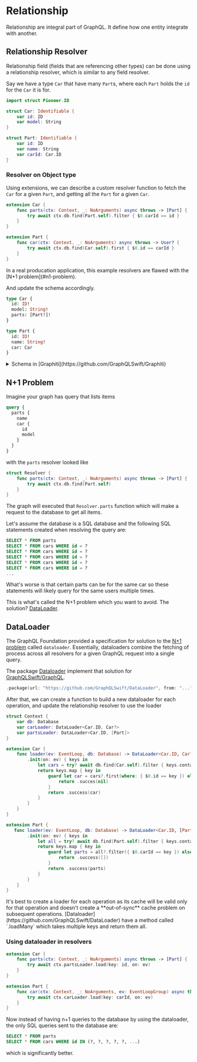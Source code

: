
# Relationship

Relationship are integral part of GraphQL. It define how one entity integrate with another.

## Relationship Resolver

Relationship field (fields that are referencing other types) can be done using a relationship resolver, which is similar to any field resolver.

Say we have a type `Car` that have many `Part`s, where each `Part` holds the `id` for the `Car` it is for. 

```swift {11} showLineNumbers copy
import struct Pioneer.ID

struct Car: Identifiable {
    var id: ID
    var model: String
}

struct Part: Identifiable {
    var id: ID
    var name: String
    var carId: Car.ID
}
```

### Resolver on Object type

Using extensions, we can describe a custom resolver function to fetch the `Car` for a given `Part`, and getting all the `Part` for a given `Car`.

```swift showLineNumbers copy
extension Car {
    func parts(ctx: Context, _: NoArguments) async throws -> [Part] {
        try await ctx.db.find(Part.self).filter { $0.carId == id }
    }
}

extension Part {
    func car(ctx: Context, _: NoArguments) async throws -> User? {
        try await ctx.db.find(Car.self).first { $0.id == carId }
    }
}
```

<Callout type="warning" emoji="⚠️">
In a real producation application, this example resolvers are flawed with the [N+1 problem](#n1-problem).
</Callout>

And update the schema accordingly.

```graphql {4,10} showLineNumbers copy
type Car {
  id: ID!
  model: String!
  parts: [Part!]!
}

type Part {
  id: ID!
  name: String!
  car: Car
}
```

<details>
<summary> Schema in [Graphiti](https://github.com/GraphQLSwift/Graphiti) </summary>

<Callout type="info">
This is an example how it would look like in [Graphiti](https://github.com/GraphQLSwift/Graphiti), this part is not restricted only to [Graphiti](https://github.com/GraphQLSwift/Graphiti).
</Callout>

```swift {11,17} showLineNumbers copy
import Graphiti
import Pioneer

func schema() throws -> Schema<Resolver, Context> {
    try .init {
        ID.asScalar()

        Type(Car.self) {
            Field("id", at: \.id)
            Field("model", at: \.model)
            Field("parts", at: Car.parts, at: [Part].self)
        }

        Type(Part.self) {
            Field("id", at: \.id)
            Field("name", at: \.name)
            Field("car", at: Part.car, as: Car?.self)
        }
    }
}
```

</details>

## N+1 Problem

Imagine your graph has query that lists items

```graphql copy
query {
  parts {
    name
    car {
      id
      model
    }
  }
}
```

with the `parts` resolver looked like

```swift filename="Resolver.swift" showLineNumbers copy
struct Resolver {
    func parts(ctx: Context, _: NoArguments) async throws -> [Part] {
        try await ctx.db.find(Part.self)
    }
}
```

The graph will executed that `Resolver.parts` function which will make a request to the database to get all items.

Let's assume the database is a SQL database and the following SQL statements created when resolving the query are:

```sql showLineNumbers copy
SELECT * FROM parts
SELECT * FROM cars WHERE id = ?
SELECT * FROM cars WHERE id = ?
SELECT * FROM cars WHERE id = ?
SELECT * FROM cars WHERE id = ?
SELECT * FROM cars WHERE id = ?
...
```

What's worse is that certain parts can be for the same car so these statements will likely query for the same users multiple times.

This is what's called the N+1 problem which you want to avoid. The solution? [DataLoader](#dataloader).

## DataLoader

The GraphQL Foundation provided a specification for solution to the [N+1 problem](#n1-problem) called `dataloader`. Essentially, dataloaders combine the fetching of process across all resolvers for a given GraphQL request into a single query.

The package [Dataloader](https://github.com/GraphQLSwift/DataLoader) implement that solution for [GraphQLSwift/GraphQL](https://github.com/GraphQLSwift/DataLoader).

```swift {1} showLineNumbers copy
.package(url: "https://github.com/GraphQLSwift/DataLoader", from: "...")
```

After that, we can create a function to build a new dataloader for each operation, and update the relationship resolver to use the loader

```swift {3-4,8-18,22-32} showLineNumbers copy
struct Context {
    var db: Database
    var carLoader: DataLoader<Car.ID, Car?>
    var partsLoader: DataLoader<Car.ID, [Part]>
}

extension Car {
    func loader(ev: EventLoop, db: Database) -> DataLoader<Car.ID, Car?> {
        .init(on: ev) { keys in
            let cars = try? await db.find(Car.self).filter { keys.contains($0.id) }
            return keys.map { key in
                guard let car = cars?.first(where: { $0.id == key }) else {
                    return .succes(nil)
                }
                return .success(car)
            }
        }
    }
}

extension Part {
   func loader(ev: EventLoop, db: Database) -> DataLoader<Car.ID, [Part]> {
        .init(on: ev) { keys in
            let all = try? await db.find(Part.self).filter { keys.contains($0.carId) }
            return keys.map { key in
                guard let parts = all?.filter({ $0.carId == key }) else {
                    return .success([])
                }
                return .success(parts)
            }
        }
    } 
}
```

<Callout type="warning">
It's best to create a loader for each operation as its cache will be valid only for that operation and doesn't create a **out-of-sync** cache problem on subsequent operations.
</Callout>

<Callout type="info">
[Dataloader](https://github.com/GraphQLSwift/DataLoader) have a method called `.loadMany` which takes multiple keys and return them all.
</Callout>

### Using dataloader in resolvers

```swift {3,9} showLineNumbers copy
extension Car {
    func parts(ctx: Context, _: NoArguments) async throws -> [Part] {
        try await ctx.partsLoader.load(key: id, on: ev)
    }
}

extension Part {
    func car(ctx: Context, _: NoArguments, ev: EventLoopGroup) async throws -> User? {
        try await ctx.carLoader.load(key: carId, on: ev)
    }
}
```

Now instead of having n+1 queries to the database by using the dataloader, the only SQL queries sent to the database are:

```sql showLineNumbers copy
SELECT * FROM parts
SELECT * FROM cars WHERE id IN (?, ?, ?, ?, ?, ...)
```

which is significantly better.